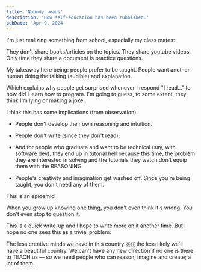 ```yaml
---
title: 'Nobody reads'
description: 'How self-education has been rubbished.'
pubDate: 'Apr 9, 2024'
---
```


I'm just realizing something from school, especially my class mates:

They don't share books/articles on the topics. They share youtube videos. Only time they share a document is practice questions.

My takeaway here being: people prefer to be taught. People want another human doing the talking (audible) and explanation.

Which explains why people get surprised whenever I respond "I read..." to how did I learn how to program. I'm going to guess, to some extent, they think I'm lying or making a joke.

I think this has some implications (from observation):

- People don't develop their own reasoning and intuition.

- People don't write (since they don't read).

- And for people who graduate and want to be technical (say, with software dev), they end up in tutorial hell because this time, the problem they are interested in solving and the tutorials they watch don't equip them with the REASONING.

- People's creativity and imagination get washed off. Since you're being taught, you don't need any of them.

This is an epidemic!

When you grow up knowing one thing, you don't even think it's wrong. You don't even stop to question it.

This is a quick write-up and I hope to write more on it another time. But I hope no one sees this as a trivial problem:

The less creative minds we have in this country 🇬🇭 the less likely we'll have a beautiful country. We can't have any new direction if no one is there to TEACH us — so we need people who can reason, imagine and create; a lot of them.
